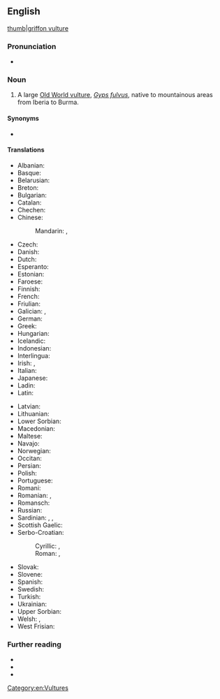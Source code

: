 {{also|griffon-vulture}}
==English==
[[image:Eagle bokeh II.jpg|thumb|griffon vulture]]

===Pronunciation===
* {{IPA|/ˈɡɹɪfɒn ˈvʌlt͡ʃəɹ/|lang=en}}

===Noun===
{{en-noun}}

# A large [[Old World vulture]], ''[[Gyps fulvus]]'', native to mountainous areas from Iberia to Burma.

====Synonyms====
* {{sense|Gyps fulvus}} {{vern|Eurasian griffon}}

====Translations====
{{trans-top|''Gyps fulvus''}}
* Albanian: {{t|sq|shkaba}}
* Basque: {{t|eu|sai arre}}
* Belarusian: {{t|be|белагаловы сіп|sc=Cyrl}}
* Breton: {{t|br|gup gell}}
* Bulgarian: {{t|bg|белоглав лешояд|tr=beloglav lešojad|sc=Cyrl}}
* Catalan: {{t|ca|voltor comú}}
* Chechen: {{t|ce|кIайн корта болу аьрзу}}
* Chinese:
*: Mandarin: {{t+|cmn|兀鷲}}, {{t+|cmn|兀鹫|tr=wùjiù}}
* Czech: {{t+|cs|sup bělohlavý}}
* Danish: {{t|da|gåsegrib}}
* Dutch: {{t|nl|vale gier|m}}
* Esperanto: {{t|eo|ansergrifo}}
* Estonian: {{t|et|kaeluskotkas}}
* Faroese: {{t|fo|gammur}}
* Finnish: {{t+|fi|hanhikorppikotka}}
* French: {{t+|fr|vautour fauve|m}}
* Friulian: {{t|fur|variűl}}
* Galician: {{t|gl|grifo cinzento}}, {{t|gl|abutre cinzento}}
* German: {{t|de|Gänsegeier|m}}
* Greek: {{t+|el|όρνιο}}
* Hungarian: {{t+|hu|swallow}}
* Icelandic: {{t+|is|gammur}}
* Indonesian: {{t-needed|id}}
* Interlingua: {{t|ia|grypho|m}}
* Irish: {{t|ga|bultúr}}, {{t|ga|badhbh ghríofa|f}}
* Italian: {{t+|it|avvoltoio}}
* Japanese: {{t|ja|白襟禿鷲|tr=[[シロエリハゲワシ]], shiroerihagewashi|sc=Jpan}}
* Ladin: {{t|lld|valtoi}}
* Latin: {{t|la|Gyps fulvus}}
{{trans-mid}}
* Latvian: {{t|lv|baltgalvas grifs}}
* Lithuanian: {{t+|lt|grifas}}
* Lower Sorbian: {{t|dsb|sup}}
* Macedonian: {{t|mk|белоглав мршоjадец|tr=beloglav mršojadec|sc=Cyrl}}
* Maltese: {{t|mt|avultun prim}}
* Navajo: {{t|nv|tsétah jeeshóóʼ łibáhí}}
* Norwegian: {{t|no|gåsegribb}}
* Occitan: {{t+|oc|voltor}}
* Persian: {{t+|fa|دال|tr=dâl}}
* Polish: {{t|pl|sęp płowy}}
* Portuguese: {{t+|pt|grifo|m}}
* Romani: {{t-needed|rom}}
* Romanian: {{t|ro|vultur pleșuv sur|m}}, {{t+|ro|grifon|m}}
* Romansch: {{t|rm|tschess cularin}}
* Russian: {{t|ru|белого́ловый сип|m}}
* Sardinian: {{t|sc|bentruxiu}}, {{t|sc|untruxu}}, {{t|sc|murru}}
* Scottish Gaelic: {{t|gd|fang|f}}
* Serbo-Croatian:
*: Cyrillic: {{t|sh|белоглави суп|sc=Cyrl}}, {{t|sh|јелоглави суп|sc=Cyrl}}
*: Roman: {{t+|sh|bjeloglavi sup}}, {{t|sh|jeloglavi sup}}
* Slovak: {{t|sk|sup bielohlavý}}
* Slovene: {{t|sl|beloglavi jastreb}}
* Spanish: {{t|es|buitre leonado|m}}
* Swedish: {{t+|sv|gåsgam}}
* Turkish: {{t+|tr|kızıl akbaba}}
* Ukrainian: {{t|uk|вольт|tr=vol’t}}
* Upper Sorbian: {{t|hsb|sup}}
* Welsh: {{t|cy|fwltur}}, {{t|cy|fultur}}
* West Frisian: {{t|fy|feale gier}}
{{trans-bottom}}

===Further reading===
* {{pedia}}
* {{specieslite|Gyps fulvus}}
* {{comcatlite|Gyps fulvus}}

[[Category:en:Vultures]]